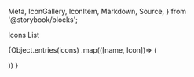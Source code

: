   Meta,
  IconGallery,
  IconItem,
  Markdown,
  Source,
} from '@storybook/blocks';

<Meta title="Iconography" />

<Markdown>Icons List</Markdown>
<IconGallery>

{Object.entries(icons)
.map(([name, Icon])=> (

<IconItem key={name} name={name}>
  <Icon />
</IconItem>
)) }

</IconGallery>
